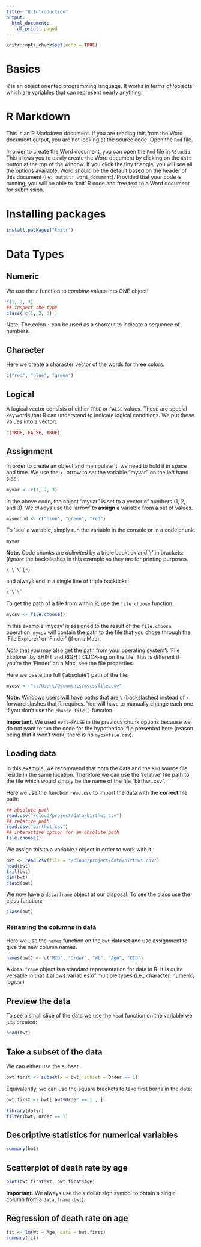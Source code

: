 ```yaml
---
title: "R Introduction"
output:
  html_document:
    df_print: paged
---
```


```r
knitr::opts_chunk$set(echo = TRUE)
```

# Basics

R is an object oriented programming language. It works in terms of 'objects'
which are variables that can represent nearly anything. 

# R Markdown

This is an R Markdown document. If you are reading this from the Word document
output, you are not looking at the source code. Open the `Rmd` file. 

In order to create the Word document, you can open the `Rmd` file in `RStudio`.
This allows you to easily create the Word document by clicking on the `Knit`
button at the top of the window. If you click the tiny triangle, you will
see all the options available. Word should be the default based on the header
of this document (i.e., `output: word_document`). Provided that your code
is running, you will be able to 'knit' R code and free text to a Word document
for submission. 

# Installing packages

```r
install.packages("knitr")
```


# Data Types

## Numeric

We use the `c` function to *combine* values into ONE object!

```r
c(1, 2, 3)
## inspect the type
class( c(1, 2, 3) )
```

Note. The colon `:` can be used as a shortcut to indicate a sequence of numbers.

## Character

Here we create a character vector of the words for three colors.

```r
c("red", "blue", "green")
```

## Logical

A logical vector consists of either `TRUE` or `FALSE` values. These are special
keywords that R can understand to indicate logical conditions. We put these
values into a vector:

```r
c(TRUE, FALSE, TRUE)
```

## Assignment

In order to create an object and manipulate it, we need to hold it in space
and time. We use the `<-` arrow to set the variable "myvar" on the left hand
side.

```r
myvar <- c(1, 2, 3)
```

In the above code, the object "myvar" is set to a vector of numbers (1, 2, and
3). We _always_ use the 'arrow' to __assign__ a variable from a set of values.

```r
mysecond <- c("blue", "green", "red")
```

To 'see' a variable, simply run the variable in the console or in a code chunk.

```r
myvar
```

__Note.__ Code chunks are *delimited* by a triple backtick and 'r' in brackets:
(*Ignore* the backslashes in this example as they are for printing purposes.


```
\`\`\`{r}
```

and always end in a single line of triple backticks:

```
\`\`\`
```

To get the path of a file from within R, use the `file.choose` function.

```r
mycsv <- file.choose()
```

In this example 'mycsv' is assigned to the result of the `file.choose`
operation. `mycsv` will contain the path to the file that you chose
through the 'File Explorer' or 'Finder' (if on a Mac).

*Note* that you may also get the path from your operating system's 'File
Explorer' by SHIFT and RIGHT CLICK-ing on the file. This is different if
you're the 'Finder' on a Mac, see the file properties. 

Here we paste the full ('absolute') path of the file: 

```r
mycsv <- "c:/Users/Documents/mycsvfile.csv"
```

**Note.** Windows users will have paths that are `\` (backslashes) instead of
`/` forward slashes that R requires. You will have to manually change each
one if you don't use the `choose.file()` function.

**Important.** We used `eval=FALSE` in the previous chunk options because we do
not want to run the code for the hypothetical file presented here (reason 
being that it won't work; there is no `mycsvfile.csv`).

## Loading data

In this example, we recommend that both the data and the `Rmd` source file
reside in the same location. Therefore we can use the 'relative' file path
to the file which would simply be the name of the file "birthwt.csv".

Here we use the function `read.csv` to import the data with the __correct__
file path:

```r
## absolute path
read.csv("/cloud/project/data/birthwt.csv")
## relative path
read.csv("birthwt.csv")
## interactive option for an absolute path
file.choose()
```

We assign this to a variable / object in order to work with it. 

```r
bwt <- read.csv(file = "/cloud/project/data/birthwt.csv")
head(bwt)
tail(bwt)
dim(bwt)
class(bwt)
```

We now have a `data.frame` object at our disposal. To see the class use the
class function:

```r
class(bwt)
```

### Renaming the columns in data

Here we use the `names` function on the `bwt` dataset and use assignment
to give the new column names.

```r
names(bwt) <- c("MID", "Order", "Wt", "Age", "CID") 
```

A `data.frame` object is a standard representation for data in R. It is quite
versatile in that it allows variables of multiple types (i.e., character,
numeric, logical)

## Preview the data

To see a small slice of the data we use the `head` function on the variable
we just created:

```r
head(bwt)
```

## Take a subset of the data

We can either use the subset
```r
bwt.first <- subset(x = bwt, subset = Order == 1)
```

Equivalently, we can use the square brackets to take first borns in the
data:

```r
bwt.first <- bwt[ bwt$Order == 1 , ]
```

```r
library(dplyr)
filter(bwt, Order == 1)
```


## Descriptive statistics for numerical variables

```r
summary(bwt)
```

## Scatterplot of death rate by age

```r
plot(bwt.first$Wt, bwt.first$Age)
```

**Important.** We always use the `$` dollar sign symbol to obtain a single column
from a `data.frame` (`bwt`).

## Regression of death rate on age

```r
fit <- lm(Wt ~ Age, data = bwt.first)
summary(fit)
```
